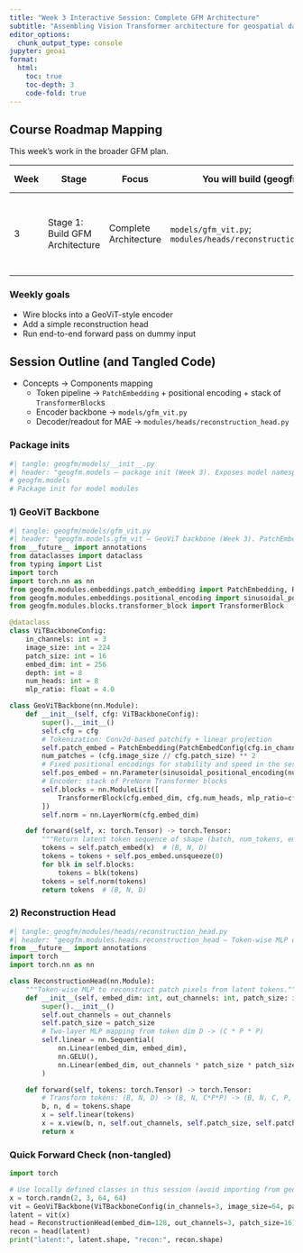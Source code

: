 ```yaml
---
title: "Week 3 Interactive Session: Complete GFM Architecture"
subtitle: "Assembling Vision Transformer architecture for geospatial data"
editor_options: 
  chunk_output_type: console
jupyter: geoai
format:
  html:
    toc: true
    toc-depth: 3
    code-fold: true
---
```


## Course Roadmap Mapping

This week’s work in the broader GFM plan.

| Week | Stage | Focus | You will build (geogfm) | Library tools | Outcome |
|------|-------|-------|--------------------------|---------------|---------|
| 3 | Stage 1: Build GFM Architecture | Complete Architecture | `models/gfm_vit.py`; `modules/heads/reconstruction_head.py` | `torch.nn` (timm as reference) | Encoder assembled; end-to-end forward on dummy input |

### Weekly goals
- Wire blocks into a GeoViT-style encoder
- Add a simple reconstruction head
- Run end-to-end forward pass on dummy input

## Session Outline (and Tangled Code)

- Concepts → Components mapping
  - Token pipeline → `PatchEmbedding` + positional encoding + stack of `TransformerBlock`s
  - Encoder backbone → `models/gfm_vit.py`
  - Decoder/readout for MAE → `modules/heads/reconstruction_head.py`

### Package inits

```python
#| tangle: geogfm/models/__init__.py
#| header: "geogfm.models — package init (Week 3). Exposes model namespaces for GFM architectures."
# geogfm.models
# Package init for model modules
```

### 1) GeoViT Backbone

```python
#| tangle: geogfm/models/gfm_vit.py
#| header: "geogfm.models.gfm_vit — GeoViT backbone (Week 3). PatchEmbedding + sinusoidal positional encodings + TransformerBlock stack."
from __future__ import annotations
from dataclasses import dataclass
from typing import List
import torch
import torch.nn as nn
from geogfm.modules.embeddings.patch_embedding import PatchEmbedding, PatchEmbedConfig
from geogfm.modules.embeddings.positional_encoding import sinusoidal_positional_encoding
from geogfm.modules.blocks.transformer_block import TransformerBlock

@dataclass
class ViTBackboneConfig:
    in_channels: int = 3
    image_size: int = 224
    patch_size: int = 16
    embed_dim: int = 256
    depth: int = 8
    num_heads: int = 8
    mlp_ratio: float = 4.0

class GeoViTBackbone(nn.Module):
    def __init__(self, cfg: ViTBackboneConfig):
        super().__init__()
        self.cfg = cfg
        # Tokenization: Conv2d-based patchify + linear projection
        self.patch_embed = PatchEmbedding(PatchEmbedConfig(cfg.in_channels, cfg.embed_dim, cfg.patch_size))
        num_patches = (cfg.image_size // cfg.patch_size) ** 2
        # Fixed positional encodings for stability and speed in the session
        self.pos_embed = nn.Parameter(sinusoidal_positional_encoding(num_patches, cfg.embed_dim), requires_grad=False)
        # Encoder: stack of PreNorm Transformer blocks
        self.blocks = nn.ModuleList([
            TransformerBlock(cfg.embed_dim, cfg.num_heads, mlp_ratio=cfg.mlp_ratio) for _ in range(cfg.depth)
        ])
        self.norm = nn.LayerNorm(cfg.embed_dim)

    def forward(self, x: torch.Tensor) -> torch.Tensor:
        """Return latent token sequence of shape (batch, num_tokens, embed_dim)."""
        tokens = self.patch_embed(x)  # (B, N, D)
        tokens = tokens + self.pos_embed.unsqueeze(0)
        for blk in self.blocks:
            tokens = blk(tokens)
        tokens = self.norm(tokens)
        return tokens  # (B, N, D)
```

### 2) Reconstruction Head

```python
#| tangle: geogfm/modules/heads/reconstruction_head.py
#| header: "geogfm.modules.heads.reconstruction_head — Token-wise MLP decoder for MAE-style reconstruction (Week 3)."
from __future__ import annotations
import torch
import torch.nn as nn

class ReconstructionHead(nn.Module):
    """Token-wise MLP to reconstruct patch pixels from latent tokens."""
    def __init__(self, embed_dim: int, out_channels: int, patch_size: int):
        super().__init__()
        self.out_channels = out_channels
        self.patch_size = patch_size
        # Two-layer MLP mapping from token dim D -> (C * P * P)
        self.linear = nn.Sequential(
            nn.Linear(embed_dim, embed_dim),
            nn.GELU(),
            nn.Linear(embed_dim, out_channels * patch_size * patch_size),
        )

    def forward(self, tokens: torch.Tensor) -> torch.Tensor:
        # Transform tokens: (B, N, D) -> (B, N, C*P*P) -> (B, N, C, P, P)
        b, n, d = tokens.shape
        x = self.linear(tokens)
        x = x.view(b, n, self.out_channels, self.patch_size, self.patch_size)
        return x
```

### Quick Forward Check (non-tangled)

```python
import torch

# Use locally defined classes in this session (avoid importing from geogfm here)
x = torch.randn(2, 3, 64, 64)
vit = GeoViTBackbone(ViTBackboneConfig(in_channels=3, image_size=64, patch_size=16, embed_dim=128, depth=2, num_heads=4))
latent = vit(x)
head = ReconstructionHead(embed_dim=128, out_channels=3, patch_size=16)
recon = head(latent)
print("latent:", latent.shape, "recon:", recon.shape)
```


